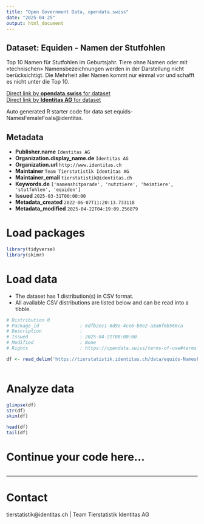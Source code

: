 ```yaml
---
title: "Open Government Data, opendata.swiss"
date: "2025-04-25"
output: html_document
---
```


## Dataset: Equiden - Namen der Stutfohlen

Top 10 Namen für Stutfohlen im Geburtsjahr. Tiere ohne Namen oder mit «technischen» Namensbezeichnungen werden in der Darstellung nicht berücksichtigt. Die Mehrheit aller Namen kommt nur einmal vor und schafft es nicht unter die Top 10.

[Direct link by **opendata.swiss** for dataset](https://opendata.swiss/de/dataset/equiden-namen-der-stutfohlen)<br>
[Direct link by **Identitas AG** for dataset](https://tierstatistik.identitas.ch/)

Auto generated R starter code for data set equids-NamesFemaleFoals@identitas.

## Metadata

- **Publisher.name** `Identitas AG`
- **Organization.display_name.de** `Identitas AG`
- **Organization.url** `http://www.identitas.ch`
- **Maintainer** `Team Tierstatistik Identitas AG`
- **Maintainer_email** `tierstatistik@identitas.ch`
- **Keywords.de** `['namenshitparade', 'nutztiere', 'heimtiere', 'stutfohlen', 'equiden']`
- **Issued** `2025-03-31T00:00:00`
- **Metadata_created** `2022-06-07T11:20:13.733118`
- **Metadata_modified** `2025-04-22T04:19:09.256879`


# Load packages

```r

library(tidyverse)
library(skimr)

```

# Load data

-   The dataset has 1 distribution(s) in CSV format.
-   All available CSV distributions are listed below and can be read into a tibble.

```r

# Distribution 0
# Package_id               : 6dfb2ec1-0d9e-4ce6-b0e2-a3a6f6b560ca
# Description              : 
# Issued                   : 2025-04-21T00:00:00
# Modified                 : None
# Rights                   : https://opendata.swiss/terms-of-use#terms_by

df <- read_delim('https://tierstatistik.identitas.ch/data/equids-NamesFemaleFoals.csv')



```

# Analyze data

```r

glimpse(df)
str(df)
skim(df)

head(df)
tail(df)

```

# Continue your code here...

```r

```

------------------------------------------------------------------------

# Contact

tierstatistik@identitas.ch | Team Tierstatistik Identitas AG
